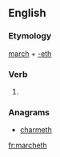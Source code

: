 ==English==

===Etymology===
[[march]] + [[-eth]]

===Verb===
{{en-verb form}}

# {{en-archaic third-person singular of|march}}

===Anagrams===
* [[charmeth#English|charmeth]]

[[fr:marcheth]]